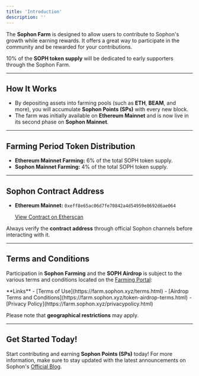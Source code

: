 ```yaml
---
title: 'Introduction'
description: ''
---
```


The **Sophon Farm** is designed to allow users to contribute to Sophon's growth while earning rewards. It offers a great way to participate in the community and be rewarded for your contributions.

<Tip>10% of the **SOPH token supply** will be dedicated to early supporters through the Sophon Farm.</Tip>

---

## How It Works

- By depositing assets into farming pools (such as **ETH**, **BEAM**, and more), you will accumulate **Sophon Points (SPs)** with every new block.
- The farm was initially available on **Ethereum Mainnet** and is now live in its second phase on **Sophon Mainnet**.

---

## Farming Period Token Distribution

- **Ethereum Mainnet Farming:** 6% of the total SOPH token supply.
- **Sophon Mainnet Farming:** 4% of the total SOPH token supply.

---

## Sophon Contract Address

- **Ethereum Mainnet:** `0xeff8e65ac06d7fe70842a4d54959e8692d6ae064`

  [View Contract on Etherscan](https://etherscan.io/address/0xeff8e65ac06d7fe70842a4d54959e8692d6ae064)

<Tip>Always verify the **contract address** through official Sophon channels before interacting with it.</Tip>

---

## Terms and Conditions

Participation in **Sophon Farming** and the **SOPH Airdrop** is subject to the various terms and conditions located on the [Farming Portal](https://farm.sophon.xyz/):

<Note>
**Links**
- [Terms of Use](https://farm.sophon.xyz/terms.html)
- [Airdrop Terms and Conditions](https://farm.sophon.xyz/token-airdrop-terms.html)
- [Privacy Policy](https://farm.sophon.xyz/privacypolicy.html)
</Note>

<Warning>Please note that **geographical restrictions** may apply.</Warning>

---

## Get Started Today!

Start contributing and earning **Sophon Points (SPs)** today! For more information, make sure to stay updated with the latest announcements on Sophon's [Official Blog](https://blog.sophon.xyz/).
